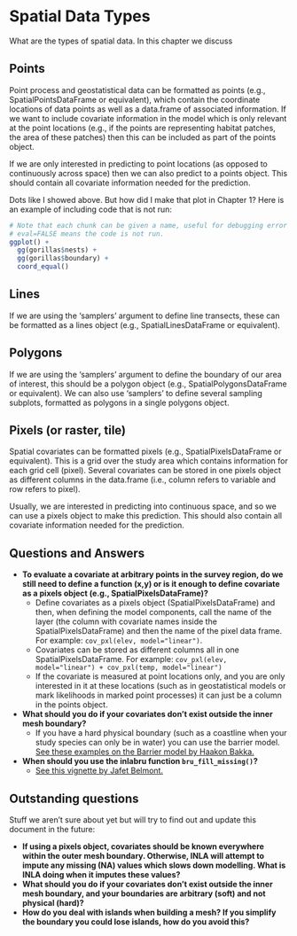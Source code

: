 # Spatial Data Types

What are the types of spatial data. In this chapter we discuss

## Points

Point process and geostatistical data can be formatted as points (e.g., SpatialPointsDataFrame or equivalent), which contain the coordinate locations of data points as well as a data.frame of associated information. If we want to include covariate information in the model which is only relevant at the point locations (e.g., if the points are representing habitat patches, the area of these patches) then this can be included as part of the points object.

If we are only interested in predicting to point locations (as opposed to continuously across space) then we can also predict to a points object. This should contain all covariate information needed for the prediction.

Dots like I showed above.  But how did I make that plot in Chapter 1?  Here is an example of including code that is not run:

```r
# Note that each chunk can be given a name, useful for debugging error messages
# eval=FALSE means the code is not run.
ggplot() +
  gg(gorillas$nests) + 
  gg(gorillas$boundary) + 
  coord_equal()

```


## Lines

If we are using the ‘samplers’ argument to define line transects, these can be formatted as a lines object (e.g., SpatialLinesDataFrame or equivalent). 

## Polygons

If we are using the ‘samplers’ argument to define the boundary of our area of interest, this should be a polygon object (e.g., SpatialPolygonsDataFrame or equivalent). We can also use ‘samplers’ to define several sampling subplots, formatted as polygons in a single polygons object.

## Pixels (or raster, tile)

Spatial covariates can be formatted pixels (e.g., SpatialPixelsDataFrame or equivalent). This is a grid over the study area which contains information for each grid cell (pixel). Several covariates can be stored in one pixels object as different columns in the data.frame (i.e., column refers to variable and row refers to pixel).

Usually, we are interested in predicting into continuous space, and so we can use a pixels object to make this prediction. This should also contain all covariate information needed for the prediction.

## Questions and Answers

* __To evaluate a covariate at arbitrary points in the survey region, do we still need to define a function (x,y) or is it enough to define covariate as a pixels object (e.g., SpatialPixelsDataFrame)?__
  + Define covariates as a pixels object (SpatialPixelsDataFrame) and then, when defining the model components, call the name of the layer (the column with covariate names inside the SpatialPixelsDataFrame) and then the name of the pixel data frame. For example:  `cov_pxl(elev, model="linear")`.
  + Covariates can be stored as different columns all in one SpatialPixelsDataFrame. For example: `cov_pxl(elev, model="linear") + cov_pxl(temp, model="linear")`
  + If the covariate is measured at point locations only, and you are only interested in it at these locations (such as in geostatistical models or mark likelihoods in marked point processes) it can just be a column in the points object. 
* __What should you do if your covariates don't exist outside the inner mesh boundary?__
  + If you have a hard physical boundary (such as a coastline when your study species can only be in water) you can use the barrier model. [See these examples on the Barrier model by Haakon Bakka.](https://haakonbakkagit.github.io/organisedtopics.html#stream-4-barrier-model)
* __When should you use the inlabru function `bru_fill_missing()`?__
  + [See this vignette by Jafet Belmont.](https://rpubs.com/jafet089/883639)

## Outstanding questions

Stuff we aren't sure about yet but will try to find out and update this document in the future:

* __If using a pixels object, covariates should be known everywhere within the outer mesh boundary. Otherwise, INLA will attempt to impute any missing (NA) values which slows down modelling. What is INLA doing when it imputes these values?__
* __What should you do if your covariates don't exist outside the inner mesh boundary, and your boundaries are arbitrary (soft) and not physical (hard)?__
* __How do you deal with islands when building a mesh? If you simplify the boundary you could lose islands, how do you avoid this?__